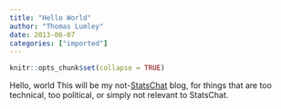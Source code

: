 ```yaml
---
title: "Hello World"
author: "Thomas Lumley"
date: 2013-06-07
categories: ["imported"]
---
```


```r
knitr::opts_chunk$set(collapse = TRUE)
```

Hello, world  This will be my not-[StatsChat](http://www.statschat.org.nz) blog, for things that are too technical, too political, or simply not relevant to StatsChat.